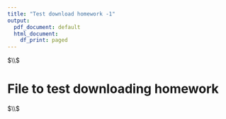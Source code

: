```yaml
---
title: "Test download homework -1"
output:
  pdf_document: default
  html_document:
    df_print: paged
---
```



$\\$


# File to test downloading homework



$\\$




